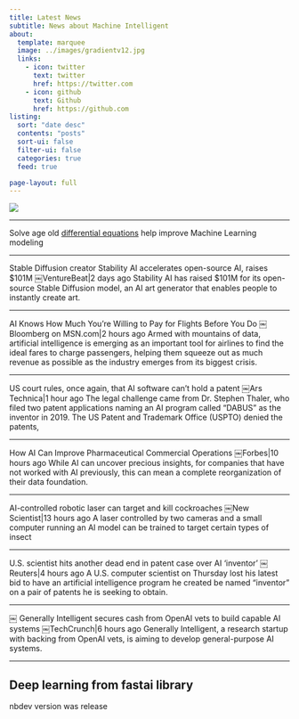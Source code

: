 ```yaml
---
title: Latest News
subtitle: News about Machine Intelligent
about:
  template: marquee
  image: ../images/gradientv12.jpg 
  links:
    - icon: twitter
      text: twitter
      href: https://twitter.com
    - icon: github
      text: Github
      href: https://github.com
listing:
  sort: "date desc"
  contents: "posts"
  sort-ui: false
  filter-ui: false
  categories: true
  feed: true

page-layout: full
---
```


![](../images/light1.jpg)

---

Solve age old [differential equations](https://news.mit.edu/2022/solving-brain-dynamics-gives-rise-flexible-machine-learning-models-1115) help improve Machine Learning modeling

---

Stable Diffusion creator Stability AI accelerates open-source AI, raises $101M
￼VentureBeat|2 days ago
Stability AI has raised $101M for its open-source Stable Diffusion model, an AI art generator that enables people to instantly create art.

---

AI Knows How Much You're Willing to Pay for Flights Before You Do
￼Bloomberg on MSN.com|2 hours ago
Armed with mountains of data, artificial intelligence is emerging as an important tool for airlines to find the ideal fares to charge passengers, helping them squeeze out as much revenue as possible as the industry emerges from its biggest crisis.

---

US court rules, once again, that AI software can't hold a patent
￼Ars Technica|1 hour ago
The legal challenge came from Dr. Stephen Thaler, who filed two patent applications naming an AI program called "DABUS" as the inventor in 2019. The US Patent and Trademark Office (USPTO) denied the patents,

---

How AI Can Improve Pharmaceutical Commercial Operations
￼Forbes|10 hours ago
While AI can uncover precious insights, for companies that have not worked with AI previously, this can mean a complete reorganization of their data foundation.

---

AI-controlled robotic laser can target and kill cockroaches
￼New Scientist|13 hours ago
A laser controlled by two cameras and a small computer running an AI model can be trained to target certain types of insect

---

U.S. scientist hits another dead end in patent case over AI 'inventor'
￼Reuters|4 hours ago
A U.S. computer scientist on Thursday lost his latest bid to have an artificial intelligence program he created be named "inventor" on a pair of patents he is seeking to obtain.

---

￼
Generally Intelligent secures cash from OpenAI vets to build capable AI systems
￼TechCrunch|6 hours ago
Generally Intelligent, a research startup with backing from OpenAI vets, is aiming to develop general-purpose AI systems.

---

## Deep learning from fastai library

nbdev version was release
